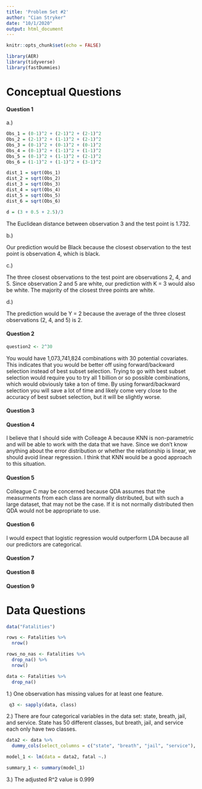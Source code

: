 ```yaml
---
title: 'Problem Set #2'
author: "Cian Stryker"
date: "10/1/2020"
output: html_document
---
```


```r
knitr::opts_chunk$set(echo = FALSE)

library(AER)
library(tidyverse)
library(fastDummies)
```

# Conceptual Questions


#### Question 1

\hfill\break

a.)

```r
Obs_1 = (0-1)^2 + (2-1)^2 + (2-1)^2
Obs_2 = (2-1)^2 + (1-1)^2 + (2-1)^2  
Obs_3 = (0-1)^2 + (0-1)^2 + (0-1)^2 
Obs_4 = (0-1)^2 + (1-1)^2 + (1-1)^2
Obs_5 = (0-1)^2 + (1-1)^2 + (2-1)^2 
Obs_6 = (1-1)^2 + (1-1)^2 + (3-1)^2 

dist_1 = sqrt(Obs_1)
dist_2 = sqrt(Obs_2)
dist_3 = sqrt(Obs_3)
dist_4 = sqrt(Obs_4)
dist_5 = sqrt(Obs_5)
dist_6 = sqrt(Obs_6)

d = (3 + 0.5 + 2.5)/3
```

The Euclidean distance between observation 3 and the test point is 1.732. 

b.)

Our prediction would be Black because the closest observation to the test point is observation 4, which is black. 

c.)

The three closest observations to the test point are observations 2, 4, and 5. Since observation 2 and 5 are white, our prediction with K = 3 would also be white. The majority of the closest three points are white. 

d.)

The prediction would be Y = 2 because the average of the three closest observations (2, 4, and 5) is 2. 

\hfill\break


#### Question 2

\hfill\break

```r
question2 <- 2^30
```

You would have 1,073,741,824 combinations with 30 potential covariates. This indicates that you would be better off using forward/backward selection instead of best subset selection. Trying to go with best subset selection would require you to try all 1 billion or so possible combinations, which would obviously take a ton of time. By using forward/backward selection you will save a lot of time and likely come very close to the accuracy of best subset selection, but it will be slightly worse. 

#### Question 3

\hfill\break


#### Question 4

\hfill\break

I believe that I should side with Colleage A because KNN is non-parametric and will be able to work with the data that we have. Since we don't know anything about the error distribution or whether the relationship is linear, we should avoid linear regression. I think that KNN would be a good approach to this situation. 

#### Question 5

\hfill\break

Colleague C may be concerned because QDA assumes that the measurments from each class are normally distributed, but with such a large dataset, that may not be the case. If it is not normally distributed then QDA would not be appropriate to use. 

#### Question 6

\hfill\break

I would expect that logistic regression would outperform LDA because all our predictors are categorical. 

#### Question 7

\hfill\break



#### Question 8

\hfill\break



#### Question 9

\hfill\break



\hfill\break


# Data Questions


```r

data("Fatalities")

rows <- Fatalities %>%
  nrow()

rows_no_nas <- Fatalities %>%
  drop_na() %>%
  nrow()

data <- Fatalities %>%
  drop_na()

```

1.) One observation has missing values for at least one feature. 

```r

 q3 <- sapply(data, class)

```

2.) There are four categorical variables in the data set: state, breath, jail, and service. State has 50 different classes, but breath, jail, and service each only have two classes. 

```r

data2 <- data %>%
  dummy_cols(select_columns = c("state", "breath", "jail", "service"), remove_selected_columns = TRUE, remove_first_dummy = TRUE)

model_1 <- lm(data = data2, fatal ~.)

summary_1 <- summary(model_1)

```

3.) The adjusted R^2 value is 0.999

```r

```

